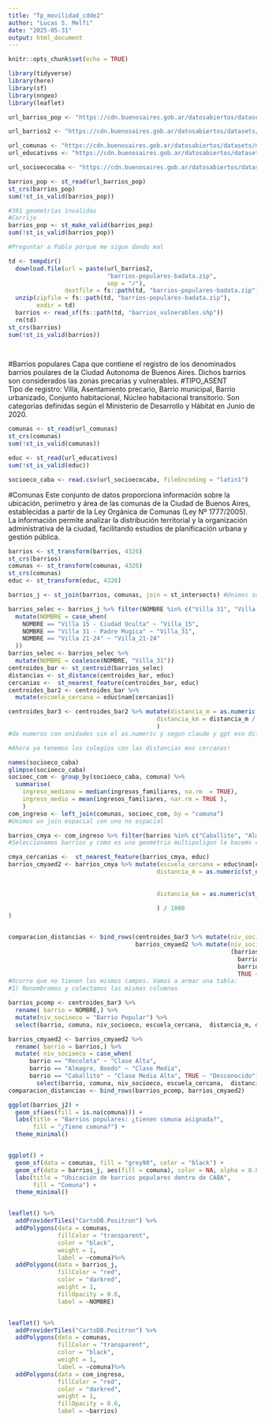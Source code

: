 ```yaml
---
title: "Tp_movilidad_cdde2"
author: "Lucas S. Melfi"
date: "2025-05-31"
output: html_document
---
```


```r
knitr::opts_chunk$set(echo = TRUE)
```

```r
library(tidyverse)
library(here)
library(sf)
library(nngeo)
library(leaflet)

```

```r
url_barrios_pop <- "https://cdn.buenosaires.gob.ar/datosabiertos/datasets/ministerio-de-desarrollo-humano-y-habitat/barrios-populares/barrios_populares_badata_WGS84.geojson"

url_barrios2 <- "https://cdn.buenosaires.gob.ar/datosabiertos/datasets/ministerio-de-desarrollo-humano-y-habitat/barrios-populares"

url_comunas <- "https://cdn.buenosaires.gob.ar/datosabiertos/datasets/ministerio-de-educacion/comunas/comunas.geojson"
url_educativos <- "https://cdn.buenosaires.gob.ar/datosabiertos/datasets/ministerio-de-educacion/establecimientos-educativos/establecimientos_educativos.geojson"

url_socioecocaba <- "https://cdn.buenosaires.gob.ar/datosabiertos/datasets/direccion-general-de-estadisticas-y-censos/encuesta-anual-hogares/encuesta-anual-hogares-2019.csv"


```


```r

barrios_pop <- st_read(url_barrios_pop)
st_crs(barrios_pop)
sum(!st_is_valid(barrios_pop))

#391 geometrías invalidas
#Corrijo
barrios_pop <- st_make_valid(barrios_pop)
sum(!st_is_valid(barrios_pop))

#Preguntar a Pablo porque me sigue dando mal

```


```r
td <- tempdir()
  download.file(url = paste(url_barrios2,
                            "barrios-populares-badata.zip",
                            sep = "/"),
                destfile = fs::path(td, "barrios-populares-badata.zip") )
  unzip(zipfile = fs::path(td, "barrios-populares-badata.zip"),
        exdir = td)
  barrios <- read_sf(fs::path(td, "barrios_vulnerables.shp"))
  rm(td)
st_crs(barrios)
sum(!st_is_valid(barrios))

  
```
#Barrios populares 
Capa que contiene el registro de los denominados barrios poulares de la Ciudad Autonoma de Buenos Aires. Dichos barrios son considerados las zonas precarias y vulnerables.
#TIPO_ASENT		
Tipo de registro: Villa, Asentamiento precario, Barrio municipal, Barrio urbanizado, Conjunto habitacional, Núcleo habitacional transitorio. Son categorías definidas según el Ministerio de Desarrollo y Hábitat en Junio de 2020.


```r

comunas <- st_read(url_comunas)
st_crs(comunas)
sum(!st_is_valid(comunas))

educ <- st_read(url_educativos)
sum(!st_is_valid(educ))

socioeco_caba <- read.csv(url_socioecocaba, fileEncoding = "latin1")

```
#Comunas
Este conjunto de datos proporciona información sobre la ubicación, perímetro y área de las comunas de la Ciudad de Buenos Aires, establecidas a partir de la Ley Orgánica de Comunas (Ley Nº 1777/2005). La información permite analizar la distribución territorial y la organización administrativa de la ciudad, facilitando estudios de planificación urbana y gestión pública.



```r
barrios <- st_transform(barrios, 4326)
st_crs(barrios)
comunas <- st_transform(comunas, 4326)
st_crs(comunas)
educ <- st_transform(educ, 4326)

barrios_j <- st_join(barrios, comunas, join = st_intersects) #Unimos solo las partes de la geometría que se intersectan

barrios_selec <- barrios_j %>% filter(NOMBRE %in% c("Villa 31", "Villa 21-24", "Villa 15 - Ciudad Oculta")) %>%
  mutate(NOMBRE = case_when(
    NOMBRE == "Villa 15 - Ciudad Oculta" ~ "Villa_15",
    NOMBRE == "Villa 31 - Padre Mugica" ~ "Villa_31",
    NOMBRE == "Villa 21-24" ~ "Villa_21-24"
  ))
barrios_selec <- barrios_selec %>%
  mutate(NOMBRE = coalesce(NOMBRE, "Villa_31"))
centroides_bar <- st_centroid(barrios_selec)
distancias <- st_distance(centroides_bar, educ)
cercanias <-  st_nearest_feature(centroides_bar, educ)
centroides_bar2 <- centroides_bar %>%
  mutate(escuela_cercana = educ$nam[cercanias])

centroides_bar3 <- centroides_bar2 %>% mutate(distancia_m = as.numeric (st_distance(geometry, educ[cercanias, ], by_element = TRUE)),
                                          distancia_km = distancia_m / 1000
                                          )
#da numeros con unidades sin el as.numeric y segun claude y gpt eso dificulta para operaciones posteriores (preguntar a Pablo)

#Ahora ya tenemos los colegios con las distancias mas cercanas!

names(socioeco_caba)
glimpse(socioeco_caba)
socioec_com <- group_by(socioeco_caba, comuna) %>%
  summarise(
    ingreso_mediano = median(ingresos_familiares, na.rm  = TRUE),
    ingreso_medio = mean(ingresos_familiares, nar.rm = TRUE ),
    ) 
com_ingreso <- left_join(comunas, socioec_com, by = "comuna")
#Unimos un join espacial con uno no espacial

barrios_cmya <- com_ingreso %>% filter(barrios %in% c("Caballito", "Almagro, Boedo", "Recoleta")) %>% st_centroid()
#Seleccionamos barrios y como es una geometria multipoligon le hacems centroides

cmya_cercanias <-  st_nearest_feature(barrios_cmya, educ) 
barrios_cmyaed2 <- barrios_cmya %>% mutate(escuela_cercana = educ$nam[cmya_cercanias], 
                                          distancia_m = as.numeric(st_distance(geometry,
                                                                               educ[cmya_cercanias, ],
                                                                               by_element =TRUE)),
                                          distancia_km = as.numeric(st_distance(geometry,                                                                                educ[cmya_cercanias,],
                                                                                by_element = TRUE)
                                          ) / 1000
)


comparacion_distancias <- bind_rows(centroides_bar3 %>% mutate(niv_socioeco = "Barrio Popular"),
                                    barrios_cmyaed2 %>% mutate(niv_socioeco = case_when 
                                                               (barrios== "Recoleta" ~ "Clase Alta",
                                                                 barrios == "Almagro, Boedo" ~ "Clase Media",
                                                                 barrios == "Caballito" ~ "Clase Media Alta",
                                                                 TRUE ~ "Desconocido" )))
#Ocurre que no tienen los mismos campos. Vamos a armar una tabla:
#1) Renombramos y colectamos las mismas columnas

barrios_pcomp <- centroides_bar3 %>%
  rename( barrio = NOMBRE,) %>%
  mutate(niv_socioeco = "Barrio Popular") %>%
  select(barrio, comuna, niv_socioeco, escuela_cercana,  distancia_m, distancia_km, geometry)

barrios_cmyaed2 <- barrios_cmyaed2 %>%
  rename( barrio = barrios,) %>%
  mutate( niv_socioeco = case_when(
      barrio == "Recoleta" ~ "Clase Alta",
      barrio == "Almagro, Boedo" ~ "Clase Media",
      barrio == "Caballito" ~ "Clase Media Alta", TRUE ~ "Desconocido")) %>% 
        select(barrio, comuna, niv_socioeco, escuela_cercana,  distancia_m, distancia_km, geometry)
comparacion_distancias <- bind_rows(barrios_pcomp, barrios_cmyaed2)

```



```r
ggplot(barrios_j2) +
  geom_sf(aes(fill = is.na(comuna))) +
  labs(title = "Barrios populares: ¿tienen comuna asignada?",
       fill = "¿Tiene comuna?") +
  theme_minimal()


ggplot() +
  geom_sf(data = comunas, fill = "grey90", color = "black") +
  geom_sf(data = barrios_j, aes(fill = comuna), color = NA, alpha = 0.8) +
  labs(title = "Ubicación de barrios populares dentro de CABA",
       fill = "Comuna") +
  theme_minimal()


leaflet() %>%
  addProviderTiles("CartoDB.Positron") %>%
  addPolygons(data = comunas,
              fillColor = "transparent",
              color = "black",
              weight = 1,
              label = ~comuna)%>%
  addPolygons(data = barrios_j,
              fillColor = "red",
              color = "darkred",
              weight = 1,
              fillOpacity = 0.6,
              label = ~NOMBRE)


leaflet() %>%
  addProviderTiles("CartoDB.Positron") %>%
  addPolygons(data = comunas,
              fillColor = "transparent",
              color = "black",
              weight = 1,
              label = ~comuna)%>%
  addPolygons(data = com_ingreso,
              fillColor = "red",
              color = "darkred",
              weight = 1,
              fillOpacity = 0.6,
              label = ~barrios)
```



